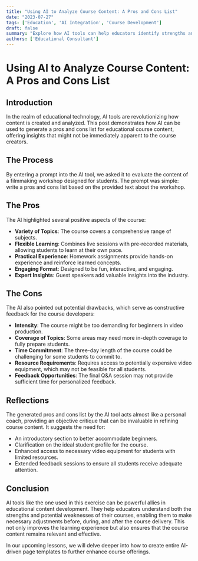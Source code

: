 ```yaml
---
title: "Using AI to Analyze Course Content: A Pros and Cons List"
date: "2023-07-27"
tags: ['Education', 'AI Integration', 'Course Development']
draft: false
summary: "Explore how AI tools can help educators identify strengths and weaknesses in course content by automatically generating a pros and cons list."
authors: ['Educational Consultant']
---
```


# Using AI to Analyze Course Content: A Pros and Cons List

## Introduction

In the realm of educational technology, AI tools are revolutionizing how content is created and analyzed. This post demonstrates how AI can be used to generate a pros and cons list for educational course content, offering insights that might not be immediately apparent to the course creators.

## The Process

By entering a prompt into the AI tool, we asked it to evaluate the content of a filmmaking workshop designed for students. The prompt was simple: write a pros and cons list based on the provided text about the workshop.

## The Pros

The AI highlighted several positive aspects of the course:

- **Variety of Topics**: The course covers a comprehensive range of subjects.
- **Flexible Learning**: Combines live sessions with pre-recorded materials, allowing students to learn at their own pace.
- **Practical Experience**: Homework assignments provide hands-on experience and reinforce learned concepts.
- **Engaging Format**: Designed to be fun, interactive, and engaging.
- **Expert Insights**: Guest speakers add valuable insights into the industry.

## The Cons

The AI also pointed out potential drawbacks, which serve as constructive feedback for the course developers:

- **Intensity**: The course might be too demanding for beginners in video production.
- **Coverage of Topics**: Some areas may need more in-depth coverage to fully prepare students.
- **Time Commitment**: The three-day length of the course could be challenging for some students to commit to.
- **Resource Requirements**: Requires access to potentially expensive video equipment, which may not be feasible for all students.
- **Feedback Opportunities**: The final Q&A session may not provide sufficient time for personalized feedback.

## Reflections

The generated pros and cons list by the AI tool acts almost like a personal coach, providing an objective critique that can be invaluable in refining course content. It suggests the need for:

- An introductory section to better accommodate beginners.
- Clarification on the ideal student profile for the course.
- Enhanced access to necessary video equipment for students with limited resources.
- Extended feedback sessions to ensure all students receive adequate attention.

## Conclusion

AI tools like the one used in this exercise can be powerful allies in educational content development. They help educators understand both the strengths and potential weaknesses of their courses, enabling them to make necessary adjustments before, during, and after the course delivery. This not only improves the learning experience but also ensures that the course content remains relevant and effective.

In our upcoming lessons, we will delve deeper into how to create entire AI-driven page templates to further enhance course offerings.

